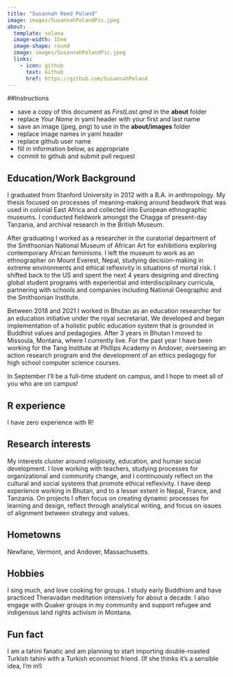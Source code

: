 ```yaml
---
title: "Susannah Reed Poland"
image: images/SusannahPolandPic.jpeg
about:
  template: solana
  image-width: 15em
  image-shape: round
  image: images/SusannahPolandPic.jpeg
  links:
    - icon: github
      text: Github
      href: https://github.com/SusannahPoland
---
```


##Instructions

  - save a copy of this document as *FirstLast.qmd* in the **about** folder
  - replace *Your Name* in yaml header with your first and last name
  - save an image (jpeg, png) to use in the **about/images** folder
  - replace image names in yaml header
  - replace github user name
  - fill in information below, as appropriate
  - commit to github and submit pull request

## Education/Work Background
I graduated from Stanford University in 2012 with a B.A. in anthropology. My thesis focused on processes of meaning-making around beadwork that was used in colonial East Africa and collected into European ethnographic museums. I conducted fieldwork amongst the Chagga of present-day Tanzania, and archival research in the British Museum. 

After graduating I worked as a researcher in the curatorial department of the Smithsonian National Museum of African Art for exhibitions exploring contemporary African feminisms. I left the museum to work as an ethnographer on Mount Everest, Nepal, studying decision-making in extreme environments and ethical reflexivity in situations of mortal risk. I shifted back to the US and spent the next 4 years designing and directing global student programs with experiential and interdisciplinary curricula, partnering with schools and companies including National Geographic and the Smithsonian Institute. 

Between 2018 and 2021 I worked in Bhutan as an education researcher for an education initiative under the royal secretariat. We developed and began implementation of a holistic public education system that is grounded in Buddhist values and pedagogies. After 3 years in Bhutan I moved to Missoula, Montana, where I currently live. For the past year I have been working for the Tang Institute at Phillips Academy in Andover, overseeing an action research program and the development of an ethics pedagogy for high school computer science courses. 

In September I'll be a full-time student on campus, and I hope to meet all of you who are on campus! 

## R experience
I have zero experience with R! 

## Research interests
My interests cluster around religiosity, education, and human social development. I love working with teachers, studying processes for organizational and community change, and I continuously reflect on the cultural and social systems that promote ethical reflexivity. I have deep experience working in Bhutan, and to a lesser extent in Nepal, France, and Tanzania. On projects I often focus on creating dynamic processes for learning and design, reflect through analytical writing, and focus on issues of alignment between strategy and values. 

## Hometowns
Newfane, Vermont, and Andover, Massachusetts.

## Hobbies
I sing much, and love cooking for groups. I study early Buddhism and have practiced Theravadan meditation intensively for about a decade. I also engage with Quaker groups in my community and support refugee and indigenous land rights activism in Montana. 

## Fun fact
I am a tahini fanatic and am planning to start importing double-roasted Turkish tahini with a Turkish economist friend. (If she thinks it's a sensible idea, I'm in!) 
